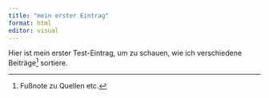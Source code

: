 ```yaml
---
title: "mein erster Eintrag"
format: html
editor: visual
---
```


Hier ist mein erster Test-Eintrag, um zu schauen, wie ich verschiedene Beiträge[^1] sortiere.

[^1]: Fußnote zu Quellen etc. 